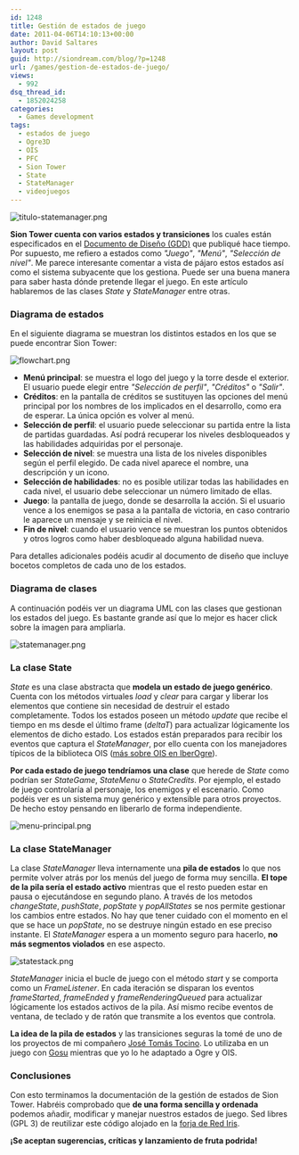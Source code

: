```yaml
---
id: 1248
title: Gestión de estados de juego
date: 2011-04-06T14:10:13+00:00
author: David Saltares
layout: post
guid: http://siondream.com/blog/?p=1248
url: /games/gestion-de-estados-de-juego/
views:
  - 992
dsq_thread_id:
  - 1852024258
categories:
  - Games development
tags:
  - estados de juego
  - Ogre3D
  - OIS
  - PFC
  - Sion Tower
  - State
  - StateManager
  - videojuegos
---
```


![titulo-statemanager.png](/img/wp/titulo-statemanager.webp)

**Sion Tower cuenta con varios estados y transiciones** los cuales están especificados en el [Documento de Diseño (GDD)](http://forja.rediris.es/frs/download.php/2019/gdd.pdf) que publiqué hace tiempo. Por supuesto, me refiero a estados como _"Juego"_, _"Menú"_, _"Selección de nivel"_. Me parece interesante comentar a vista de pájaro estos estados así como el sistema subyacente que los gestiona. Puede ser una buena manera para saber hasta dónde pretende llegar el juego. En este artículo hablaremos de las clases _State_ y _StateManager_ entre otras.

### Diagrama de estados

En el siguiente diagrama se muestran los distintos estados en los que se puede encontrar Sion Tower:

![flowchart.png](/img/wp/flowchart.webp)

- **Menú principal**: se muestra el logo del juego y la torre desde el exterior. El usuario puede elegir entre _"Selección de perfil"_, _"Créditos"_ o _"Salir"_.
- **Créditos**: en la pantalla de créditos se sustituyen las opciones del menú principal por los nombres de los implicados en el desarrollo, como era de esperar. La única opción es volver al menú.
- **Selección de perfil**: el usuario puede seleccionar su partida entre la lista de partidas guardadas. Así podrá recuperar los niveles desbloqueados y las habilidades adquiridas por el personaje.
- **Selección de nivel**: se muestra una lista de los niveles disponibles según el perfil elegido. De cada nivel aparece el nombre, una descripción y un icono.
- **Selección de habilidades**: no es posible utilizar todas las habilidades en cada nivel, el usuario debe seleccionar un número limitado de ellas.
- **Juego**: la pantalla de juego, donde se desarrolla la acción. Si el usuario vence a los enemigos se pasa a la pantalla de victoria, en caso contrario le aparece un mensaje y se reinicia el nivel.
- **Fin de nivel**: cuando el usuario vence se muestran los puntos obtenidos y otros logros como haber desbloqueado alguna habilidad nueva.

Para detalles adicionales podéis acudir al documento de diseño que incluye bocetos completos de cada uno de los estados.

### Diagrama de clases

A continuación podéis ver un diagrama UML con las clases que gestionan los estados del juego. Es bastante grande así que lo mejor es hacer click sobre la imagen para ampliarla.

![statemanager.png](/img/wp/statemanager.webp)

### La clase State

_State_ es una clase abstracta que **modela un estado de juego genérico**. Cuenta con los métodos virtuales _load_ y _clear_ para cargar y liberar los elementos que contiene sin necesidad de destruir el estado completamente. Todos los estados poseen un método _update_ que recibe el tiempo en ms desde el último frame (_deltaT_) para actualizar lógicamente los elementos de dicho estado. Los estados están preparados para recibir los eventos que captura el _StateManager_, por ello cuenta con los manejadores típicos de la biblioteca OIS ([más sobre OIS en IberOgre](http://osl2.uca.es/iberogre/index.php/Manejo_b%C3%A1sico_de_OIS)).

**Por cada estado de juego tendríamos una clase** que herede de _State_ como podrían ser _StateGame_, _StateMenu_ o _StateCredits_. Por ejemplo, el estado de juego controlaría al personaje, los enemigos y el escenario. Como podéis ver es un sistema muy genérico y extensible para otros proyectos. De hecho estoy pensando en liberarlo de forma independiente.

![menu-principal.png](/img/wp/menu-principal.webp)

### La clase StateManager

La clase _StateManager_ lleva internamente una **pila de estados** lo que nos permite volver atrás por los menús del juego de forma muy sencilla. **El tope de la pila sería el estado activo** mientras que el resto pueden estar en pausa o ejecutándose en segundo plano. A través de los metodos _changeState_, _pushState_, _popState_ y _popAllStates_ se nos permite gestionar los cambios entre estados. No hay que tener cuidado con el momento en el que se hace un _popState_, no se destruye ningún estado en ese preciso instante. El _StateManager_ espera a un momento seguro para hacerlo, **no más segmentos violados** en ese aspecto.

![statestack.png](/img/wp/statestack.webp)

_StateManager_ inicia el bucle de juego con el método _start_ y se comporta como un _FrameListener_. En cada iteración se disparan los eventos _frameStarted_, _frameEnded_ y _frameRenderingQueued_ para actualizar lógicamente los estados activos de la pila. Así mismo recibe eventos de ventana, de teclado y de ratón que transmite a los eventos que controla.

**La idea de la pila de estados** y las transiciones seguras la tomé de uno de los proyectos de mi compañero [José Tomás Tocino](http://josetomastocino.com/). Lo utilizaba en un juego con [Gosu](http://www.libgosu.org/) mientras que yo lo he adaptado a Ogre y OIS.

### Conclusiones

Con esto terminamos la documentación de la gestión de estados de Sion Tower. Habréis comprobado que **de una forma sencilla y ordenada** podemos añadir, modificar y manejar nuestros estados de juego. Sed libres (GPL 3) de reutilizar este código alojado en la [forja de Red Iris](http://forja.rediris.es/scm/?group_id=820).

**¡Se aceptan sugerencias, críticas y lanzamiento de fruta podrida!**

